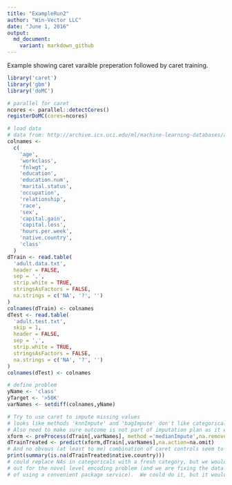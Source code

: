 ```yaml
---
title: "ExampleRun2"
author: "Win-Vector LLC"
date: "June 1, 2016"
output:
  md_document:
    variant: markdown_github
---
```


Example showing caret varaible preperation followed by caret training.

```r
library('caret')
library('gbm')
library('doMC')

# parallel for caret
ncores <- parallel::detectCores()
registerDoMC(cores=ncores)
```

```r
# load data
# data from: http://archive.ics.uci.edu/ml/machine-learning-databases/adult/
colnames <-
  c(
    'age',
    'workclass',
    'fnlwgt',
    'education',
    'education.num',
    'marital.status',
    'occupation',
    'relationship',
    'race',
    'sex',
    'capital.gain',
    'capital.loss',
    'hours.per.week',
    'native.country',
    'class'
  )
dTrain <- read.table(
  'adult.data.txt',
  header = FALSE,
  sep = ',',
  strip.white = TRUE,
  stringsAsFactors = FALSE,
  na.strings = c('NA', '?', '')
)
colnames(dTrain) <- colnames
dTest <- read.table(
  'adult.test.txt',
  skip = 1,
  header = FALSE,
  sep = ',',
  strip.white = TRUE,
  stringsAsFactors = FALSE,
  na.strings = c('NA', '?', '')
)
colnames(dTest) <- colnames
```

```r
# define problem
yName <- 'class'
yTarget <- '>50K'
varNames <- setdiff(colnames,yName)

# Try to use caret to impute missing values
# looks like methods 'knnImpute' and 'bagImpute' don't like categorical/nominal variables (throw exception).
# Also need to make sure outcome is not part of imputation plan as it won't be known at application time.
xform <- preProcess(dTrain[,varNames], method ='medianImpute',na.remove = TRUE)
dTrainTreated <- predict(xform,dTrain[,varNames],na.action=na.omit)
# And no obvous (at least to me) combination of caret controls seem to remove NA from categorical variables
print(summary(is.na(dTrainTreated$native.country)))
# could replace NAs in categoricals with a fresh category, but we would also have to watch
# out for the novel level encoding problem (and we are fixing the data by hand again instead 
# of using a convenient package service).  We could do it, but it would not be a demonstration of caret.
```


